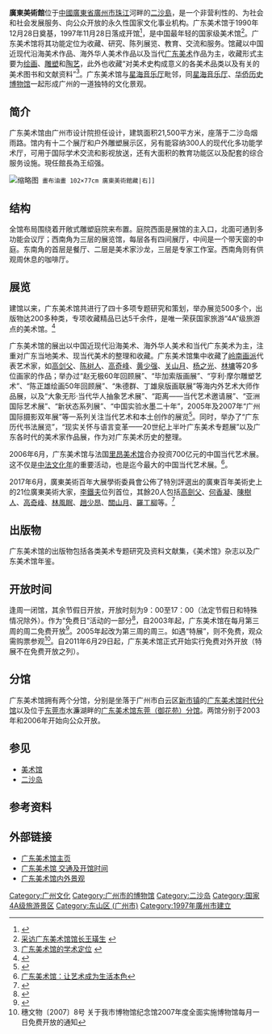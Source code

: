 '''廣東美術館'''位于[[中國|中國]][[廣東省|廣東省]][[廣州市|廣州市]][[珠江|珠江]]河畔的[[二沙島|二沙島]]，是一个非营利性的、为社会和社会发展服务、向公众开放的永久性国家文化事业机构。广东美术馆于1990年12月28日奠基，1997年11月28日落成开馆<ref>{{Cite web |url=http://www.gzwh.gov.cn/whw/channel/whmc/bwg/gdmsg/index.htm |title=广东美术馆简介 |access-date=2008-07-01 |archive-date=2009-02-11 |archive-url=https://web.archive.org/web/20090211173226/http://gzwh.gov.cn/whw/channel/whmc/bwg/gdmsg/index.htm }}</ref>，是中国最年轻的国家级美术馆<ref>[http://www.dalang.gov.cn/News/html/article_10245.html 采访广东美术馆馆长王璜生] {{Wayback|url=http://www.dalang.gov.cn/News/html/article_10245.html |date=20150604225033 }}</ref>。广东美术馆将其功能定位为收藏、研究、陈列展览、教育、交流和服务。馆藏以中国近现代沿海美术作品、海外华人美术作品以及当代[[广东美术|广东美术]]作品为主，收藏形式主要为[[绘画|绘画]]、[[雕塑|雕塑]]和[[陶艺|陶艺]]，此外也收藏“对美术史构成意义的各美术品类以及有关的美术图书和文献资料”<ref>[http://www.gdmoa.org/gaikuang/xushudingwei/ 广东美术馆的学术定位] {{webarchive|url=https://web.archive.org/web/20090201164505/http://www.gdmoa.org/gaikuang/xushudingwei/ |date=2009-02-01 }}</ref>。广东美术馆与[[星海音乐厅|星海音乐厅]]毗邻，同[[星海音乐厅|星海音乐厅]]、[[华侨历史博物馆|华侨历史博物馆]]一起形成广州的一道独特的文化景观。

==简介==
广东美术馆由广州市设计院担任设计，建筑面积21,500平方米，座落于二沙岛烟雨路。馆内有十二个展厅和户外雕塑展示区，另有能容纳300人的现代化多功能学术厅，可用于国际学术交流和影视放送，还有大面积的教育功能区以及配套的综合服务设施。現任館長為王绍强。
 [[File:李鐵夫劉素薇123456.jpg|缩略图]] 畫布油畫 102×77cm 廣東美術館藏|右]]
==结构==
全馆布局围绕着开敞式雕塑庭院来布置。庭院西面是展馆的主入口，北面可通到多功能会议厅；西南角为三层的展览馆，每层各有四间展厅，中间是一个带天窗的中庭。东南角的首层是餐厅、二层是美术家沙龙，三层是专家工作室。西南角则有供观周休息的咖啡厅。
==展览==
建馆以来，广东美术馆共进行了四十多项专题研究和策划，举办展览500多个，出版物达200多种类，专项收藏精品已达5千余件，是唯一荣获国家旅游“4A”级旅游点的美术馆。<ref>{{Cite web |url=http://www.gzwh.gov.cn/whw/channel/whmc/dtxx/wwjz/gjzjjd/index.htm |title=中山纪念堂、广东美术馆成为国家4A级旅游区 |access-date=2008-07-02 |archive-date=2008-11-20 |archive-url=https://web.archive.org/web/20081120164514/http://www.gzwh.gov.cn/whw/channel/whmc/dtxx/wwjz/gjzjjd/index.htm }}</ref>

广东美术馆的展出以中国近现代沿海美术、海外华人美术和当代广东美术为主，注重对广东当地美术、现当代美术的整理和收藏。广东美术馆集中收藏了[[岭南画派|岭南画派]]代表艺术家，如[[高剑父|高剑父]]、[[陈树人|陈树人]]、[[高奇峰|高奇峰]]、[[黄少强|黄少强]]、[[关山月_(画家)|关山月]]、[[杨之光|杨之光]]、[[林墉|林墉]]等20多位画家的作品；举办过“赵无极60年回顾展”、“毕加索版画展”、“亨利·摩尔雕塑艺术”、“陈正雄绘画50年回顾展”、“朱德群、丁雄泉版画联展”等海内外艺术大师作品展，以及“大象无形·当代华人抽象艺术展”、“距离——当代艺术邀请展”、“亚洲国际艺术展”、“新状态系列展”、“中国实验水墨二十年”，2005年及2007年“广州国际摄影双年展”等一系列关注当代艺术和本土创作的展览<ref>{{cite web |url=http://www.ionly.com.cn/nbo/5/58/20051124/143509.htm |title=存档副本 |accessdate=2008-07-02 |deadurl=yes |archiveurl=https://web.archive.org/web/20080501160825/http://www.ionly.com.cn/nbo/5/58/20051124/143509.htm |archivedate=2008-05-01 }}</ref>。同时，举办了“广东历代书法展览”，“现实关怀与语言变革——20世纪上半叶广东美术专题展”以及广东各时代的美术家作品展，作为对广东美术历史的整理。

2006年6月，广东美术馆与法国[[里昂美术馆|里昂美术馆]]合办投资700亿元的中国当代艺术展。这不仅是[[中法文化年|中法文化年]]的重要活动，也是迄今最大的中国当代艺术展。<ref>[http://www.ykwh.gov.cn/news/news.asp?id=4954 广东美术馆：让艺术成为生活本色]{{dead link|date=2017年12月 |bot=InternetArchiveBot |fix-attempted=yes }}</ref>。

2017年6月，廣東美術百年大展學術委員會公佈了特別評選出的廣東百年美術史上的21位廣東美術大家，[[李鐵夫|李鐵夫]]位列首位，其餘20人包括[[高剑父|高劍父]]、[[何香凝|何香凝]]、[[陈树人|陳樹人]]、[[高奇峰|高奇峰]]、[[林風眠|林風眠]]、[[趙少昂|趙少昂]]、[[关山月_(画家)|關山月]]、[[羅工柳|羅工柳]]等。<ref>{{cite news |title=广东美术百年大展北京举行 |url=http://arts.cctv.com/2017/07/18/ARTIuP0MJWs3GVlSwnHoM6Q2170718.shtml |accessdate=2021-06-06 |work=美术报 |date=2017-07-18 |archive-date=2021-06-07 |archive-url=https://web.archive.org/web/20210607192656/http://arts.cctv.com/2017/07/18/ARTIuP0MJWs3GVlSwnHoM6Q2170718.shtml |dead-url=no }}</ref>

==出版物==
广东美术馆的出版物包括各类美术专题研究及资料文献集，《美术馆》杂志以及广东美术馆年鉴。

==开放时间==
逢周一闭馆，其余节假日开放，开放时刻为9：00至17：00（法定节假日和特殊情况除外）。作为“免费日”活动的一部分<ref>{{Cite web |url=http://news.xinhuanet.com/newscenter/2003-01/04/content_678725.htm |title=广州24家博物馆从1月15日起每个月免费开放一天 |access-date=2008-07-02 |archive-date=2009-03-27 |archive-url=https://web.archive.org/web/20090327152203/http://news.xinhuanet.com/newscenter/2003-01/04/content_678725.htm }}</ref>，自2003年起，广东美术馆在每月第三周的周二免费开放<ref>{{Cite web |url=http://news.xinhuanet.com/collection/2003-01/16/content_694063.htm |title=广东美术馆免费开放日参观人数超一千五 |access-date=2008-07-02 |archive-date=2005-03-19 |archive-url=https://web.archive.org/web/20050319002937/http://news.xinhuanet.com/collection/2003-01/16/content_694063.htm }}</ref>。2005年起改为第三周的周三。如遇“特展”，则不免费，观众需购票参观<ref>穗文物〔2007〕8号 关于我市博物馆纪念馆2007年度全面实施博物馆每月一日免费开放的通知</ref>。自2011年6月29日起，广东美术馆正式开始实行免费对外开放（特展不在免费开放之列）。

==分馆==
广东美术馆拥有两个分馆，分别是坐落于广州市白云区[[新市镇|新市镇]]的[[广东美术馆时代分馆|广东美术馆时代分馆]]以及位于[[东莞市|东莞市]]水濂湖畔的[[广东美术馆东莞（御花苑）分馆|广东美术馆东莞（御花苑）分馆]]。两馆分别于2003年和2006年开始向公众开放。

==参见==
*[[美术馆|美术馆]]
*[[二沙岛|二沙岛]]

==参考资料==
{{reflist|2}}

==外部链接==
*[http://www.gdmoa.org/ 广东美术馆主页]
*[https://web.archive.org/web/20080723231504/http://www.gdmoa.org/zhanlan/zhanlandangan/current.jsp 广东美术馆 交通及开馆时间]
*[http://www.gzdi.com/work-more-image.php?id=126 广东美术馆内外景观]{{dead link|date=2017年12月 |bot=InternetArchiveBot |fix-attempted=yes }}

{{coord|23|6|37.96|N|113|18|6.41|E|display=title|region:CH_type}}
{{廣州博物館}}

[[Category:广州文化|Category:广州文化]]
[[Category:广州市的博物馆|Category:广州市的博物馆]]
[[Category:二沙岛|Category:二沙岛]]
[[Category:国家4A级旅游景区|Category:国家4A级旅游景区]]
[[Category:东山区_(广州市)|Category:东山区 (广州市)]]
[[Category:1997年廣州市建立|Category:1997年廣州市建立]]